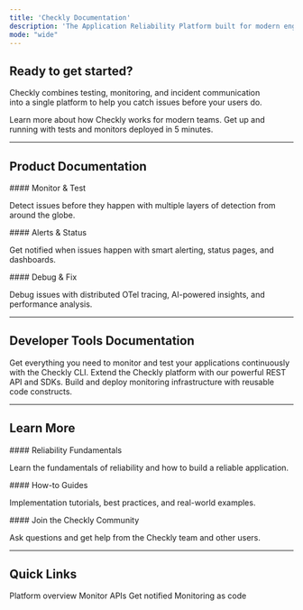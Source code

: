 ```yaml
---
title: 'Checkly Documentation'
description: 'The Application Reliability Platform built for modern engineering teams.'
mode: "wide"
---
```


## Ready to get started?

Checkly combines testing, monitoring, and incident communication <br />into a single platform to help you catch issues before your users do.

<CardGroup cols={2}>
<Card title="What is Checkly?" icon="rocket" href="/docs/getting-started/what-is-checkly">
Learn more about how Checkly works for modern teams.
</Card>

<Card title="Quick Start" icon="bolt" href="/docs/introduction/quickstart">
Get up and running with tests and monitors deployed in 5 minutes.
</Card>
</CardGroup>

---

## Product Documentation

<CardGroup cols={3}>
<Card title="Detect" icon="radar" href="/docs/detect/overview">
#### Monitor & Test

Detect issues before they happen with multiple layers of detection from around the globe.
</Card>

<Card title="Communicate" icon="bell" href="/docs/communicate/overview">
#### Alerts & Status

Get notified when issues happen with smart alerting, status pages, and dashboards.
</Card>

<Card title="Resolve" icon="wrench" href="/docs/resolve/overview">
#### Debug & Fix

Debug issues with distributed OTel tracing, AI-powered insights, and performance analysis.
</Card>
</CardGroup>

---

## Developer Tools Documentation

<CardGroup cols={3}>
<Card title="CLI" icon="terminal" href="/cli/overview">
Get everything you need to monitor and test your applications continuously with the Checkly CLI.
</Card>

<Card title="API" icon="code" href="/api/authentication">
Extend the Checkly platform with our powerful REST API and SDKs.
</Card>

<Card title="Constructs" icon="building-columns" href="/constructs/overview">
Build and deploy monitoring infrastructure with reusable code constructs.
</Card>

</CardGroup>

---

## Learn More

<CardGroup cols={3}>
<Card title="Learn" icon="chart-line" href="/learn/overview">
#### Reliability Fundamentals

Learn the fundamentals of reliability and how to build a reliable application.
</Card>

<Card title="Guides" icon="theater-masks" href="/guides/">
#### How-to Guides

Implementation tutorials, best practices, and real-world examples.
</Card>

<Card title="Community" icon="people" href="/community/">
#### Join the Checkly Community

Ask questions and get help from the Checkly team and other users.
</Card>

</CardGroup>

---

## Quick Links

<CardGroup cols={4}>
<Card title="What is Checkly?" href="/docs/getting-started/what-is-checkly">
Platform overview
</Card>

<Card title="Create API Check" href="/docs/detect/synthetic-monitoring/api-checks/creating-your-first-api-check">
Monitor APIs
</Card>

<Card title="Set up Alerts" href="/docs/communicate/alerts/channels">
Get notified
</Card>

<Card title="Deploy with CLI" href="/cli-reference/deploy">
Monitoring as code
</Card>
</CardGroup>
